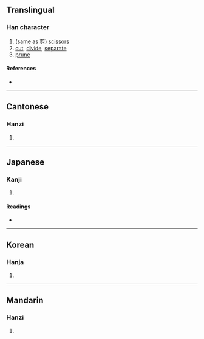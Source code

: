 {{character info}}
==Translingual==

===Han character===
{{Han char|rn=18|rad=刀|as=19|sn=21|four=22800|canj=HCLN,XHCLN|ids=⿰贊刂}}

# (same as [[剪]]) [[scissors]]
# [[cut]], [[divide]], [[separate]]
# [[prune]]

====References====
* {{Han ref|kx=0145.420|dkj=02279|dj=0327.240|hdz=10363.070|uh=5297|ud=21143|bh=F5C3|bd=62915}}

----

==Cantonese==

===Hanzi===
{{yue-hanzi|jyut=zin2|y=jin2}}

# {{rfdef|yue|sort=刀19}}

----

==Japanese==

===Kanji===
{{ja-kanji|grade=|rs=刀19}}

# {{rfdef|ja|sort=刀19}}

====Readings====
* {{ja-readings|on=[[さん]] (san), [[ざん]] (zan), [[せん]] (sen)|kun=[[へりす]] (herisu), [[きる]] (kiru)}}

----

==Korean==

===Hanja===
{{ko-hanja|hangeul=찬|rv=chan|mr=ch'an}}

# {{rfdef|ko|sort=刀19}}

----

==Mandarin==

===Hanzi===
{{cmn-hanzi|pin=[[cuán]] ([[cuan2]])|wg=ts'uan<sup>2</sup>}}

# {{rfdef|cmn|sort=刀19}}